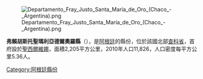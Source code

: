 [[Image:Departamento_Fray_Justo_Santa_María_de_Oro_(Chaco_-_Argentina).png|right]]

{{Coord|27|49|S|61|9|W|display=title}}

'''弗賴胡斯托聖瑪利亞德爾奧羅縣'''（{{lang-es|Departamento Fray Justo Santa María de Oro}}），是[[阿根廷|阿根廷]]的縣份，位於該國北部[[查科省|查科省]]，首府設於[[聖西爾維娜|聖西爾維娜]]，面積2,205平方公里，2010年人口11,826，人口密度每平方公里5.36人。

{{Argentina-geo-stub}}
[[Category:阿根廷縣份|Category:阿根廷縣份]]